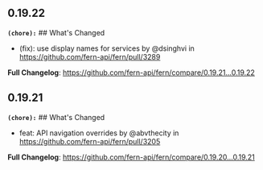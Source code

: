 ## 0.19.22
**`(chore):`** ## What's Changed
* (fix): use display names for services by @dsinghvi in https://github.com/fern-api/fern/pull/3289


**Full Changelog**: https://github.com/fern-api/fern/compare/0.19.21...0.19.22

## 0.19.21
**`(chore):`** ## What's Changed
* feat: API navigation overrides by @abvthecity in https://github.com/fern-api/fern/pull/3205


**Full Changelog**: https://github.com/fern-api/fern/compare/0.19.20...0.19.21

